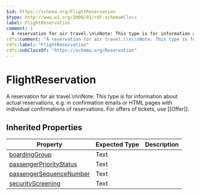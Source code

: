 ```yaml
---
$id: https://schema.org/FlightReservation
$type: http://www.w3.org/2000/01/rdf-schema#Class
label: FlightReservation
comment: |
  A reservation for air travel.\n\nNote: This type is for information about actual reservations, e.g. in confirmation emails or HTML pages with individual confirmations of reservations. For offers of tickets, use [[Offer]].
rdfs:comment: "A reservation for air travel.\\n\\nNote: This type is for information about actual reservations, e.g. in confirmation emails or HTML pages with individual confirmations of reservations. For offers of tickets, use [[Offer]]."
rdfs:label: "FlightReservation"
rdfs:subClassOf: "https://schema.org/Reservation"
---
```


# FlightReservation

A reservation for air travel.\n\nNote: This type is for information about actual reservations, e.g. in confirmation emails or HTML pages with individual confirmations of reservations. For offers of tickets, use [[Offer]].

## Inherited Properties

| Property | Expected Type | Description |
| --- | --- | --- |
| [boardingGroup](https://schema.org/boardingGroup) | Text |  |
| [passengerPriorityStatus](https://schema.org/passengerPriorityStatus) | Text |  |
| [passengerSequenceNumber](https://schema.org/passengerSequenceNumber) | Text |  |
| [securityScreening](https://schema.org/securityScreening) | Text |  |
